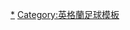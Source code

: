 {{Football manager history
| name        = 英格蘭足球代表隊領隊
| teamname    = 英格蘭足球代表隊
| state       = {{{state|}}}
| bgcolor     = white
| textcolor   = #CF081F
| bordercolor = #0B0B3F
| list        =
[[沃特·温特伯顿|-{zh-hans:温特伯顿; zh-hk:雲達波頓;}-]] 1946 to 1962
[[阿尔夫·拉姆西|-{zh-hans:拉姆西; zh-hk:藍西;}-]] 1963 to 1974
[[祖·梅沙|-{zh-hans:默塞尔; zh-hk:梅沙;}-]]<sup>c</sup> 1974
[[唐·李維|-{zh-hans:唐·里维; zh-hk:唐·李維;}-]] 1974 to 1977
[[罗恩·格林伍德|-{zh-hans:格林伍德; zh-hk:格連活;}-]] 1977 to 1982
[[博比·罗布森|-{zh-hans:博比·罗布森; zh-hk:波比·笠臣;}-]] 1982 to 1990
[[格拉咸·泰萊|-{zh-hans:格雷厄姆·泰勒; zh-hk:格拉咸·泰萊;}-]] 1990 to 1993
[[泰利·雲拿保斯|-{zh-hans:维纳布尔斯; zh-hk:雲拿保斯;}-]] 1993 to 1996
[[格伦·霍德尔|-{zh-hans:霍德尔; zh-hk:荷度;}-]] 1996 to 1999
[[侯活·韋健遜|-{zh-hans:威尔金森; zh-hk:韋健遜;}-]] <sup>c</sup> 1999
[[凯文·基冈|-{zh-hans:凯文·基冈; zh-hk:奇雲·基謹;}-]] 1999 to 2000
[[侯活·韋健遜|-{zh-hans:威尔金森; zh-hk:韋健遜;}-]] <sup>c</sup> 2000
[[彼得·泰勒|-{zh-hans:彼得·泰勒; zh-hk:彼得·泰萊;}-]] <sup>c</sup> 2000 to 2001
[[斯文·約蘭·艾歷臣|-{zh-hans:埃里克松; zh-hk:艾歷臣;}-]] 2001 to 2006
[[史提夫·麥卡倫|-{zh-hans:麦克拉伦; zh-hk:麥卡倫;}-]] 2006 to 2007
[[法比奥·卡佩罗|-{zh-hans:卡佩罗; zh-hk:卡比路;}-]] 2008 to 2012
[[斯图尔特·皮尔斯|-{zh-hans:皮尔斯; zh-hk:皮雅斯;}-]] <sup>c</sup> 2012
[[羅伊·霍奇森|-{zh-hans:霍奇森; zh-hk:鶴臣;}-]] 2012 to 2016
[[萨姆·阿勒代斯|-{zh-hans:阿勒代斯;zh-hk:艾拿戴斯;zh-tw:阿勒代斯;}-]] 2016
[[盖雷斯·索斯盖特|-{zh-hans:索斯盖特; zh-hk:修夫基;}-]] 2016
|note = <small>(c) = [[看守領隊]]</small>
}}<noinclude>
[[Category:英格蘭足球代表隊|*]]
[[Category:英格蘭足球模板]]

</noinclude>